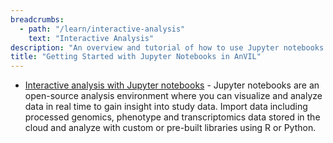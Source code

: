 ```yaml
---
breadcrumbs:
  - path: "/learn/interactive-analysis"
    text: "Interactive Analysis"
description: "An overview and tutorial of how to use Jupyter notebooks in AnVIL."
title: "Getting Started with Jupyter Notebooks in AnVIL"
---
```


- [Interactive analysis with Jupyter notebooks](https://support.terra.bio/hc/en-us/articles/360024898671-Interactive-analysis-with-Jupyter-notebooks) - Jupyter notebooks are an open-source analysis environment where you can visualize and analyze data in real time to gain insight into study data. Import data including processed genomics, phenotype and transcriptomics data stored in the cloud and analyze with custom or pre-built libraries using R or Python.
